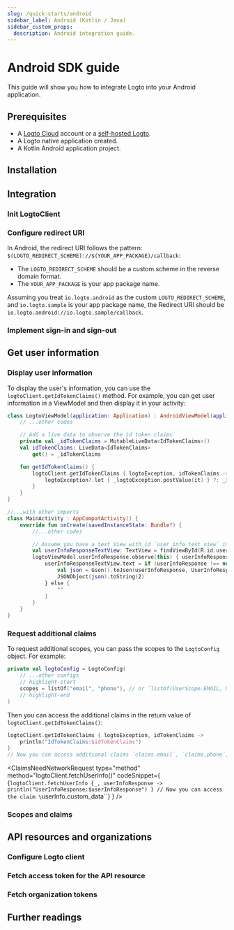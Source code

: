 ```yaml
---
slug: /quick-starts/android
sidebar_label: Android (Kotlin / Java)
sidebar_custom_props:
  description: Android integration guide.
---
```





# Android SDK guide

This guide will show you how to integrate Logto into your Android application.

<AndroidGuideTip />

## Prerequisites

- A [Logto Cloud](https://cloud.logto.io) account or a [self-hosted Logto](/introduction/set-up-logto-oss).
- A Logto native application created.
- A Kotlin Android application project.

## Installation

<Installation />

## Integration

### Init LogtoClient

<InitLogtoClient />

### Configure redirect URI

<SignInFlowSummary />

<ConfigureRedirectUri
  figureSrc={redirectUriFigure}
  redirectUri="io.logto.android://io.logto.sample/callback"
/>

In Android, the redirect URI follows the pattern: `$(LOGTO_REDIRECT_SCHEME)://$(YOUR_APP_PACKAGE)/callback`:

- The `LOGTO_REDIRECT_SCHEME` should be a custom scheme in the reverse domain format.
- The `YOUR_APP_PACKAGE` is your app package name.

Assuming you treat `io.logto.android` as the custom `LOGTO_REDIRECT_SCHEME`, and `io.logto.sample` is your app package name, the Redirect URI should be `io.logto.android://io.logto.sample/callback`.

### Implement sign-in and sign-out

<ImplementSignInAndSignOut />

<Checkpoint />

## Get user information

### Display user information

To display the user's information, you can use the `logtoClient.getIdTokenClaims()` method. For example, you can get user information in a ViewModel and then display it in your activity:

```kotlin title="LogtoModelView.kt"
class LogtoViewModel(application: Application) : AndroidViewModel(application) {
    // ...other codes

    // Add a live data to observe the id token claims
    private val _idTokenClaims = MutableLiveData<IdTokenClaims>()
    val idTokenClaims: LiveData<IdTokenClaims>
        get() = _idTokenClaims

    fun getIdTokenClaims() {
        logtoClient.getIdTokenClaims { logtoException, idTokenClaims ->
            logtoException?.let { _logtoException.postValue(it) } ?: _idTokenClaims.postValue(idTokenClaims)
        }
    }
}
```

```kotlin title="MainActivity.kt"
//...with other imports
class MainActivity : AppCompatActivity() {
    override fun onCreate(savedInstanceState: Bundle?) {
        //...other codes

        // Assume you have a text View with id `user_info_text_view` in your layout
        val userInfoResponseTextView: TextView = findViewById(R.id.user_info_text_view)
        logtoViewModel.userInfoResponse.observe(this) { userInfoResponse ->
            userInfoResponseTextView.text = if (userInfoResponse !== null) {
                val json = Gson().toJson(userInfoResponse, UserInfoResponse::class.java)
                JSONObject(json).toString(2)
            } else {
                ""
            }
        }
    }
}
```

### Request additional claims

<FindUserInfoMissing method="logtoClient.getIdTokenClaims()" />

<ScopesAndClaimsIntroduction />

To request additional scopes, you can pass the scopes to the `LogtoConfig` object. For example:

```kotlin title="LogtoViewModel.kt"
private val logtoConfig = LogtoConfig(
    // ...other configs
    // highlight-start
    scopes = listOf("email", "phone"), // or `listOf(UserScope.EMAIL, UserScope.PHONE)`
    // highlight-end
)
```

Then you can access the additional claims in the return value of `logtoClient.getIdTokenClaims()`:

```kotlin
logtoClient.getIdTokenClaims { logtoException, idTokenClaims ->
    println("IdTokenClaims:$idTokenClaims")
}
// Now you can access additional claims `claims.email`, `claims.phone`, etc.
```

<ClaimsNeedNetworkRequest
  type="method"
  method="logtoClient.fetchUserInfo()"
  codeSnippet={
    <CodeBlock
      language="kotlin"
      title="LogtoViewModel.kt"
    >{`logtoClient.fetchUserInfo {_, userInfoResponse ->
    println("UserInfoResponse:$userInfoResponse")
}
// Now you can access the claim \`userInfo.custom_data\``}</CodeBlock>
  }
/>

### Scopes and claims

<ScopesAndClaims />

## API resources and organizations

<ApiResourcesDescription />

### Configure Logto client

<ConfigApiResources />

### Fetch access token for the API resource

<FetchAccessTokenForApiResources />

### Fetch organization tokens

<FetchOrganizationTokenForUser />

## Further readings

<FurtherReadings />
